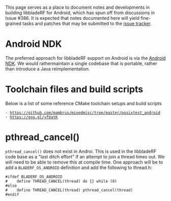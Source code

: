 
This page serves as a place to document notes and developments in building libbladeRF for Android, which has spun off from discussions in Issue #386. It is expected that notes documented here will yield fine-grained tasks and patches that may be submitted to the [https://www.github.com/nuand/bladeRF/issues issue tracker].

= Android NDK =
The preferred approach for libbladeRF support on Android is via the [https://developer.android.com/tools/sdk/ndk/index.html Android NDK].  We would rathermaintain a single codebase that is portable, rather than introduce a Java reimplementation.

= Toolchain files and build scripts =

Below is a list of some reference CMake toolchain setups and build scripts
 - https://github.com/mambrus/mixedmisc/tree/master/posixtest_android
 - https://goo.gl/yfUatK


= pthread_cancel() =
<code>pthread_cancel()</code> does not exist in Androi. This is used in the libbladeRF code base as a "last ditch effort" if an attempt to join a thread times out. We will need to be able to remove this at compile time.  One approach will be to add a <code>BLADERF_OS_ANDROID</code> definition and add the following to thread.h:

<pre>
#ifdef BLADERF_OS_ANDROID
#    define THREAD_CANCEL(thread) do {} while (0)
#else
#    define THREAD_CANCEL(thread) pthread_cancel(thread)
#endif
</pre>

